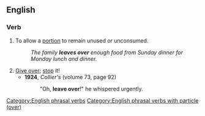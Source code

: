 ==English==

===Verb===
{{en-verb|leaves over|leaving over|left over}}

# To allow a [[portion]] to remain unused or unconsumed.
#: ''The family '''leaves over''' enough food from Sunday dinner for Monday lunch and dinner.''
# [[give over|Give over]]; [[stop]] it!
#* '''1924''', ''Collier's'' (volume 73, page 92)
#*: "Oh, '''leave over'''!" he whispered urgently.

[[Category:English phrasal verbs]]
[[Category:English phrasal verbs with particle (over)]]